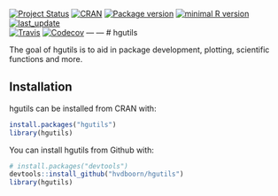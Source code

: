 <!-- START_BADGES -->
[![Project Status](http://www.repostatus.org/badges/latest/active.svg)](http://www.repostatus.org/#active)
[![CRAN](http://www.r-pkg.org/badges/version/hgutils)](https://cran.r-project.org/package=hgutils)
[![Package version](https://img.shields.io/badge/GitHub-0.2.7-orange.svg)](www.github.com/hvdboorn/hgutils)
[![minimal R version](https://img.shields.io/badge/R-v3.2.0+-blue.svg)](https://cran.r-project.org/)
[![last_update](https://img.shields.io/badge/last%20update-2019--08--30-blue.svg)](www.github.com/hvdboorn/hgutils)  
[![Travis](https://travis-ci.org/hvdboorn/hgutils.svg)](https://travis-ci.org/hvdboorn/hgutils)
[![Codecov](https://img.shields.io/codecov/c/github/hvdboorn/hgutils.svg)](https://codecov.io/gh/hvdboorn/hgutils)
---
<!-- END_BADGES -->
---
# hgutils

The goal of hgutils is to aid in package development, plotting, scientific functions and more.

## Installation

hgutils can be installed from CRAN with: 

```r
install.packages("hgutils")
library(hgutils)
```

You can install hgutils from Github with:

```r
# install.packages("devtools")
devtools::install_github("hvdboorn/hgutils")
library(hgutils)
```
